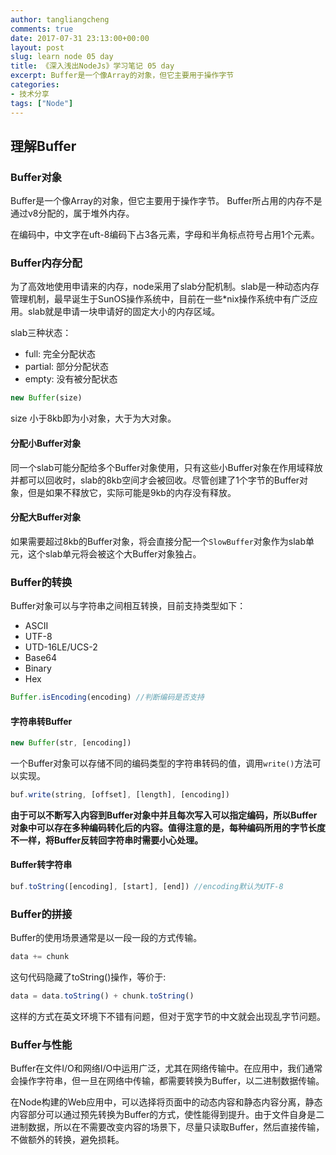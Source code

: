 ```yaml
---
author: tangliangcheng
comments: true
date: 2017-07-31 23:13:00+00:00
layout: post
slug: learn node 05 day
title: 《深入浅出NodeJs》学习笔记 05 day
excerpt: Buffer是一个像Array的对象，但它主要用于操作字节
categories:
- 技术分享
tags: ["Node"]
---
```


## 理解Buffer

### Buffer对象

Buffer是一个像Array的对象，但它主要用于操作字节。
Buffer所占用的内存不是通过v8分配的，属于堆外内存。

在编码中，中文字在uft-8编码下占3各元素，字母和半角标点符号占用1个元素。

### Buffer内存分配

为了高效地使用申请来的内存，node采用了slab分配机制。slab是一种动态内存管理机制，最早诞生于SunOS操作系统中，目前在一些*nix操作系统中有广泛应用。slab就是申请一块申请好的固定大小的内存区域。

slab三种状态：

* full: 完全分配状态
* partial: 部分分配状态
* empty: 没有被分配状态

```js
new Buffer(size)
```

size 小于8kb即为小对象，大于为大对象。

#### 分配小Buffer对象

同一个slab可能分配给多个Buffer对象使用，只有这些小Buffer对象在作用域释放并都可以回收时，slab的8kb空间才会被回收。尽管创建了1个字节的Buffer对象，但是如果不释放它，实际可能是9kb的内存没有释放。

#### 分配大Buffer对象

如果需要超过8kb的Buffer对象，将会直接分配一个`SlowBuffer`对象作为slab单元，这个slab单元将会被这个大Buffer对象独占。

### Buffer的转换

Buffer对象可以与字符串之间相互转换，目前支持类型如下：

* ASCII
* UTF-8
* UTD-16LE/UCS-2
* Base64
* Binary
* Hex

```js
Buffer.isEncoding(encoding) //判断编码是否支持
```

#### 字符串转Buffer

```js
new Buffer(str, [encoding])
```

一个Buffer对象可以存储不同的编码类型的字符串转码的值，调用`write()`方法可以实现。

```js
buf.write(string, [offset], [length], [encoding])
```

**由于可以不断写入内容到Buffer对象中并且每次写入可以指定编码，所以Buffer对象中可以存在多种编码转化后的内容。值得注意的是，每种编码所用的字节长度不一样，将Buffer反转回字符串时需要小心处理。**

#### Buffer转字符串

```js
buf.toString([encoding], [start], [end]) //encoding默认为UTF-8
```

### Buffer的拼接

Buffer的使用场景通常是以一段一段的方式传输。

```js
data += chunk
```
这句代码隐藏了toString()操作，等价于:

```js
data = data.toString() + chunk.toString()
```

这样的方式在英文环境下不错有问题，但对于宽字节的中文就会出现乱字节问题。

### Buffer与性能

Buffer在文件I/O和网络I/O中运用广泛，尤其在网络传输中。在应用中，我们通常会操作字符串，但一旦在网络中传输，都需要转换为Buffer，以二进制数据传输。

在Node构建的Web应用中，可以选择将页面中的动态内容和静态内容分离，静态内容部分可以通过预先转换为Buffer的方式，使性能得到提升。由于文件自身是二进制数据，所以在不需要改变内容的场景下，尽量只读取Buffer，然后直接传输，不做额外的转换，避免损耗。
